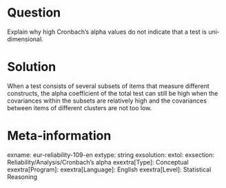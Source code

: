 Question
========
Explain why high Cronbach's alpha values do not indicate that a test is uni‐dimensional.


Solution
========
When a test consists of several subsets of items that measure different constructs, the alpha coefficient of the total test can still be high when the covariances within the subsets are relatively high and the covariances between items of different clusters are not too low.


Meta-information
================
exname: eur-reliability-109-en
extype: string
exsolution: 
extol: 
exsection: Reliability/Analysis/Cronbach's alpha
exextra[Type]: Conceptual
exextra[Program]: 
exextra[Language]: English
exextra[Level]: Statistical Reasoning
